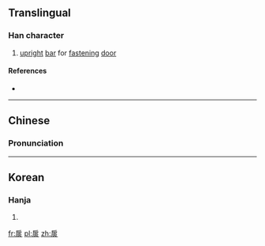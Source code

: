 ==Translingual==

===Han character===
{{Han char|rn=63|rad=戶|as=08|sn=12|four=3028<sub>9</sub>|canj=竹尸火火 (HSFF), 戈尸火火 (ISFF)|ids=⿸[[户]][[炎]]}}

# [[upright]] [[bar]] for [[fasten]]ing [[door]]

====References====
* {{Han ref|kx=0416.200|dkj=11751|dj=0761.240|hdz=32264.100|uh=624A|ud=25162|bh=D951|bd=55633}}

----

==Chinese==
{{zh-hanzi-box|[[扊]]}}

===Pronunciation===
{{zh-pron
|m=yǎn
|c=jim5
|mc=y
|oc=y
|ma=
|cat=n
}}

----

==Korean==

===Hanja===
{{ko-hanja|hangeul=염|eumhun=|rv=yeom|mr=yŏm|y=yem}}

# {{defn|lang=ko|sort=戶08}}

[[fr:扊]]
[[pl:扊]]
[[zh:扊]]